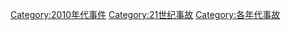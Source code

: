 [[Category:2010年代事件|Category:2010年代事件]]
[[Category:21世纪事故|Category:21世纪事故]]
[[Category:各年代事故|Category:各年代事故]]
